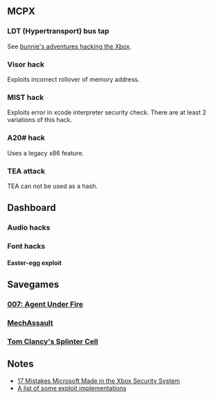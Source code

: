 == MCPX ==

=== LDT (Hypertransport) bus tap ===

See [http://www.xenatera.com/bunnie/proj/anatak/xboxmod.html#ldt bunnie's adventures hacking the Xbox].

=== Visor hack ===

Exploits incorrect rollover of memory address.

=== MIST hack ===

Exploits error in xcode interpreter security check.
There are at least 2 variations of this hack.

=== A20# hack ===

Uses a legacy x86 feature.

=== TEA attack ===

TEA can not be used as a hash.

== Dashboard ==

=== Audio hacks ===
=== Font hacks ===

==== Easter-egg exploit ====

== Savegames ==

=== [[007: Agent Under Fire]] ===
=== [[MechAssault]] ===
=== [[Tom Clancy's Splinter Cell]] ===

== Notes ==

* [https://events.ccc.de/congress/2005/fahrplan/attachments/591-paper_xbox.pdf 17 Mistakes Microsoft Made in the Xbox Security System]
* [http://toogam.bespin.org/xboxmod/site/xbehacks.htm A list of some exploit implementations]